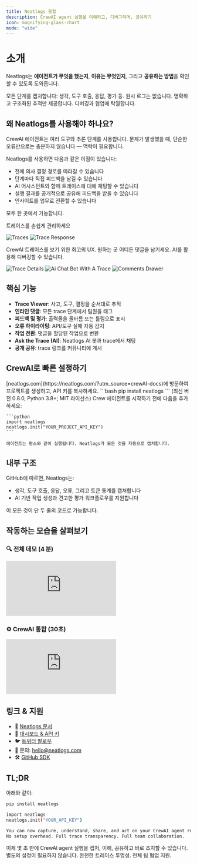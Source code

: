 ```yaml
---
title: Neatlogs 통합
description: CrewAI agent 실행을 이해하고, 디버그하며, 공유하기
icon: magnifying-glass-chart
mode: "wide"
---
```


# 소개

Neatlogs는 **에이전트가 무엇을 했는지**, **이유는 무엇인지**, 그리고 **공유하는 방법**을 확인할 수 있도록 도와줍니다.

모든 단계를 캡처합니다: 생각, 도구 호출, 응답, 평가 등. 원시 로그는 없습니다. 명확하고 구조화된 추적만 제공합니다. 디버깅과 협업에 탁월합니다.

## 왜 Neatlogs를 사용해야 하나요?

CrewAI 에이전트는 여러 도구와 추론 단계를 사용합니다. 문제가 발생했을 때, 단순한 오류만으로는 충분하지 않습니다 — 맥락이 필요합니다.

Neatlogs를 사용하면 다음과 같은 이점이 있습니다:

- 전체 의사 결정 경로를 따라갈 수 있습니다
- 단계마다 직접 피드백을 남길 수 있습니다
- AI 어시스턴트와 함께 트레이스에 대해 채팅할 수 있습니다
- 실행 결과를 공개적으로 공유해 피드백을 받을 수 있습니다
- 인사이트를 업무로 전환할 수 있습니다

모두 한 곳에서 가능합니다.

트레이스를 손쉽게 관리하세요

![Traces](/images/neatlogs-1.png)
![Trace Response](/images/neatlogs-2.png)

CrewAI 트레이스를 보기 위한 최고의 UX. 원하는 곳 어디든 댓글을 남기세요. AI를 활용해 디버깅할 수 있습니다.

![Trace Details](/images/neatlogs-3.png)
![Ai Chat Bot With A Trace](/images/neatlogs-4.png)
![Comments Drawer](/images/neatlogs-5.png)

## 핵심 기능

- **Trace Viewer**: 사고, 도구, 결정을 순서대로 추적
- **인라인 댓글**: 모든 trace 단계에서 팀원을 태그
- **피드백 및 평가**: 출력물을 올바름 또는 틀림으로 표시
- **오류 하이라이팅**: API/도구 실패 자동 감지
- **작업 전환**: 댓글을 할당된 작업으로 변환
- **Ask the Trace (AI)**: Neatlogs AI 봇과 trace에서 채팅
- **공개 공유**: trace 링크를 커뮤니티에 게시

## CrewAI로 빠른 설정하기

<Steps>
  <Step title="회원가입 및 API 키 발급">
    [neatlogs.com](https://neatlogs.com/?utm_source=crewAI-docs)에 방문하여 프로젝트를 생성하고, API 키를 복사하세요.
  </Step>
  <Step title="SDK 설치">
    ```bash
    pip install neatlogs
    ```
    (최신 버전 0.8.0, Python 3.8+; MIT 라이선스)
  </Step>
  <Step title="Neatlogs 초기화">
    Crew 에이전트를 시작하기 전에 다음을 추가하세요:

    ```python
    import neatlogs
    neatlogs.init("YOUR_PROJECT_API_KEY")
    ```

    에이전트는 평소와 같이 실행됩니다. Neatlogs가 모든 것을 자동으로 캡처합니다.

  </Step>
</Steps>

## 내부 구조

GitHub에 따르면, Neatlogs는:

- 생각, 도구 호출, 응답, 오류, 그리고 토큰 통계를 캡처합니다
- AI 기반 작업 생성과 견고한 평가 워크플로우를 지원합니다

이 모든 것이 단 두 줄의 코드로 가능합니다.

## 작동하는 모습을 살펴보기

### 🔍 전체 데모 (4 분)

<iframe
  className="w-full aspect-video rounded-xl"
  src="https://www.youtube.com/embed/8KDme9T2I7Q?si=b8oHteaBwFNs_Duk"
  title="NeatLogs 개요"
  frameBorder="0"
  allow="accelerometer; autoplay; clipboard-write; encrypted-media; gyroscope; picture-in-picture"
  allowFullScreen
></iframe>

### ⚙️ CrewAI 통합 (30초)

<iframe
  className="w-full aspect-video rounded-xl"
  src="https://www.loom.com/embed/9c78b552af43452bb3e4783cb8d91230?sid=e9d7d370-a91a-49b0-809e-2f375d9e801d"
  title="Loom video player"
  frameBorder="0"
  allowFullScreen
></iframe>

## 링크 & 지원

- 📘 [Neatlogs 문서](https://docs.neatlogs.com/)
- 🔐 [대시보드 & API 키](https://app.neatlogs.com/)
- 🐦 [트위터 팔로우](https://twitter.com/neatlogs)
- 📧 문의: hello@neatlogs.com
- 🛠 [GitHub SDK](https://github.com/NeatLogs/neatlogs)

## TL;DR

아래와 같이:

```bash
pip install neatlogs

import neatlogs
neatlogs.init("YOUR_API_KEY")

You can now capture, understand, share, and act on your CrewAI agent runs in seconds.
No setup overhead. Full trace transparency. Full team collaboration.
```

이제 몇 초 만에 CrewAI agent 실행을 캡처, 이해, 공유하고 바로 조치할 수 있습니다.  
별도의 설정이 필요하지 않습니다. 완전한 트레이스 투명성. 전체 팀 협업 지원.
